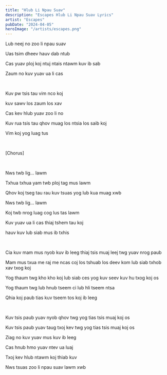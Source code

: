 ```yaml
---
title: "Hlub Li Npau Suav"
description: "Escapes Hlub Li Npau Suav Lyrics"
artist: "Escapes"
pubDate: "2024-04-05"
heroImage: "/artists/escapes.png"
---
```


Lub neej no zoo li npau suav

Uas tsim dheev hauv dab ntub

Cas yuav ploj koj ntuj ntais ntawm kuv ib sab

Zaum no kuv yuav ua li cas

<br />

Kuv pw tsis tau vim nco koj

kuv sawv los zaum los xav

Cas kev hlub yuav zoo li no

Kuv rua tsis tau qhov muag los ntsia los saib koj

Vim koj yog luag tus

<br />

[Chorus]

<br />

Nws twb lig... lawm

Txhua txhua yam twb ploj tag mus lawm

Qhov koj tseg tau rau kuv tsuas yog lub kua muag xwb

Nws twb lig... lawm

Koj twb nrog luag cog lus tas lawm

Kuv yuav ua li cas thiaj tshem tau koj

hauv kuv lub siab mus ib txhis

<br />

Cia kuv mam mus nyob kuv ib leeg thiaj tsis muaj leej twg yuav nrog paub

Mam mus txua me raj me ncas coj los tshuab los deev kom lub siab txhob xav txog koj

Yog thaum twg kho kho koj lub siab ces yog kuv seev kuv hu txog koj os

Yog thaum twg lub hnub tseem ci lub hli tseem ntsa

Qhia koj paub tias kuv tseem tos koj ib leeg

<br />

Kuv tsis paub yuav nyob qhov twg yog tias tsis muaj koj os

Kuv tsis paub yuav taug txoj kev twg yog tias tsis muaj koj os

Ziag no kuv yuav mus kuv ib leeg

Cas hnub hmo yuav ntev ua luaj

Txoj kev hlub ntawm koj thiab kuv

Nws tsuas zoo li npau suav lawm xwb

